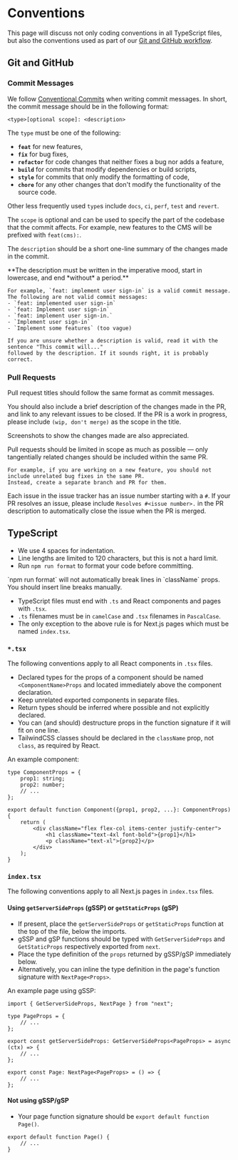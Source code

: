 
# Conventions

This page will discuss not only coding conventions in all TypeScript files, but also the conventions used as part
of our [Git and GitHub workflow](/docs/git-github-workflow).

## Git and GitHub

### Commit Messages

We follow [Conventional Commits](https://www.conventionalcommits.org/en/v1.0.0/) when writing commit messages.
In short, the commit message should be in the following format:

```
<type>[optional scope]: <description>
```

The `type` must be one of the following:

-   **`feat`** for new features,
-   **`fix`** for bug fixes,
-   **`refactor`** for code changes that neither fixes a bug nor adds a feature,
-   **`build`** for commits that modify dependencies or build scripts,
-   **`style`** for commits that only modify the formatting of code,
-   **`chore`** for any other changes that don't modify the functionality of the source code.

Other less frequently used `type`s include `docs`, `ci`, `perf`, `test` and `revert`.

The `scope` is optional and can be used to specify the part of the codebase that the commit affects.
For example, new features to the CMS will be prefixed with `feat(cms):`.

The `description` should be a short one-line summary of the changes made in the commit.

<Callout type="info" emoji="ℹ️">
    **The description must be written in the imperative mood, start in lowercase, and end *without* a period.**

    For example, `feat: implement user sign-in` is a valid commit message.
    The following are not valid commit messages:
    - `feat: implemented user sign-in`
    - `feat: Implement user sign-in`
    - `feat: implement user sign-in.`
    - `Implement user sign-in`
    - `Implement some features` (too vague)

    If you are unsure whether a description is valid, read it with the sentence "This commit will..."
    followed by the description. If it sounds right, it is probably correct.

</Callout>

### Pull Requests

Pull request titles should follow the same format as commit messages.

You should also include a brief description of the changes made in the PR, and link to any relevant issues to be closed.
If the PR is a work in progress, please include `(wip, don't merge)` as the scope in the title.

Screenshots to show the changes made are also appreciated.

<Callout type="info" emoji="ℹ️">
    Pull requests should be limited in scope as much as possible — only tangentially related changes should be included
    within the same PR.

    For example, if you are working on a new feature, you should not include unrelated bug fixes in the same PR.
    Instead, create a separate branch and PR for them.

</Callout>

Each issue in the issue tracker has an issue number starting with a `#`.
If your PR resolves an issue, please include `Resolves #<issue number>.` in the PR description to automatically close the issue
when the PR is merged.

## TypeScript

-   We use 4 spaces for indentation.
-   Line lengths are limited to 120 characters, but this is not a hard limit.
-   Run `npm run format` to format your code before committing.

<Callout type="warning" emoji="⚠️">
    `npm run format` will not automatically break lines in `className` props. You should insert line breaks manually.
</Callout>

-   TypeScript files must end with `.ts` and React components and pages with `.tsx`.
-   `.ts` filenames must be in `camelCase` and `.tsx` filenames in `PascalCase`.
-   The only exception to the above rule is for Next.js pages which must be named `index.tsx`.

### `*.tsx`

The following conventions apply to all React components in `.tsx` files.

-   Declared types for the props of a component should be named `<ComponentName>Props` and located immediately above the component declaration.
-   Keep unrelated exported components in separate files.
-   Return types should be inferred where possible and not explicitly declared.
-   You can (and should) destructure props in the function signature if it will fit on one line.
-   TailwindCSS classes should be declared in the `className` prop, not `class`, as required by React.

An example component:

```tsx
type ComponentProps = {
    prop1: string;
    prop2: number;
    // ...
};

export default function Component({prop1, prop2, ...}: ComponentProps) {
    return (
        <div className="flex flex-col items-center justify-center">
            <h1 className="text-4xl font-bold">{prop1}</h1>
            <p className="text-xl">{prop2}</p>
        </div>
    );
}
```

### `index.tsx`

The following conventions apply to all Next.js pages in `index.tsx` files.

#### Using `getServerSideProps` (gSSP) or `getStaticProps` (gSP)

-   If present, place the `getServerSideProps` or `getStaticProps` function at the top of the file, below the imports.
-   gSSP and gSP functions should be typed with `GetServerSideProps` and `GetStaticProps` respectively exported from `next`.
-   Place the type definition of the `props` returned by gSSP/gSP immediately below.
-   Alternatively, you can inline the type definition in the page's function signature with `NextPage<Props>`.

An example page using gSSP:

```tsx
import { GetServerSideProps, NextPage } from "next";

type PageProps = {
    // ...
};

export const getServerSideProps: GetServerSideProps<PageProps> = async (ctx) => {
    // ...
};

export const Page: NextPage<PageProps> = () => {
    // ...
};
```

#### Not using gSSP/gSP

-   Your page function signature should be `export default function Page()`.

```tsx
export default function Page() {
    // ...
}
```

